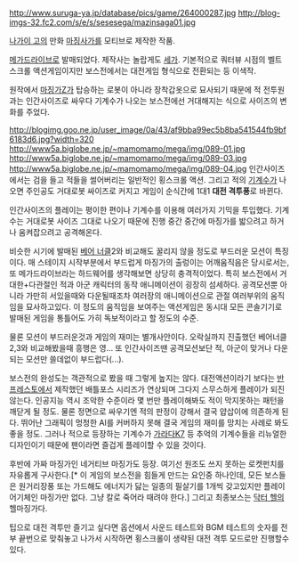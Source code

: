 http://www.suruga-ya.jp/database/pics/game/264000287.jpg http://blog-imgs-32.fc2.com/s/e/s/sesesega/mazinsaga01.jpg

[[나가이 고]]의 만화 [[마징사가]]를 모티브로 제작한 작품.

[[메가드라이브]]로 발매되었다. 제작사는 놀랍게도 [[세가]]. 기본적으로 쿼터뷰 시점의 벨트 스크롤 액션게임이지만 보스전에서는 대전게임 형식으로 전환되는 등 이색작.

원작에서 [[마징가Z]]가 탑승하는 로봇이 아니라 장착갑옷으로 묘사되기 때문에 적 전투원과는 인간사이즈로 싸우다 기계수가 나오는 보스전에선 거대해지는 식으로 사이즈의 변화를 주었다.

http://blogimg.goo.ne.jp/user_image/0a/43/af9bba99ec5b8ba541544fb9bf6183d6.jpg?width=320 http://www5a.biglobe.ne.jp/~mamomamo/mega/img/089-01.jpg
http://www5a.biglobe.ne.jp/~mamomamo/mega/img/089-03.jpg http://www5a.biglobe.ne.jp/~mamomamo/mega/img/089-04.jpg
인간사이즈에서는 검을 들고 적들을 썰어버리는 일반적인 횡스크롤 액션. 그리고 적의 [[기계수]]가 나오면 주인공도 거대로봇 싸이즈로 커지고 게임이 순식간에 1대1 '''대전 격투풍'''로 바뀐다.

인간사이즈의 플레이는 평이한 편이나 기계수를 이용해 여러가지 기믹을 투입했다. 기계수는 거대로봇 사이즈 그대로 나오기 때문에 진행 중간 중간에 마징가를 밟으려고 하거나 움켜잡으려고 공격해온다.

비슷한 시기에 발매된 [[베어 너클]]2와 비교해도 꿀리지 않을 정도로 부드러운 모션이 특징이다. 매 스테이지 시작부분에서 부드럽게 마징가의 출렁이는 어깨움직음은 당시로서는, 또 메가드라이브라는 하드웨어를 생각해보면 상당히 충격적이었다. 특히 보스전에서 거대한+다관절인 적과 아군 캐릭터의 동작 애니메이션이 굉장히 섬세하다. 공격모션뿐 아니라 가만히 서있을때와 다운될때조차 여러장의 애니메이션으로 관절 여러부위의 움직임을 묘사하고있다. 이 정도의 움직임을 보여주는 액션게임은 동시대 모든 콘솔기기로 발매된 게임을 통틀어도 가히 독보적이라고 할 정도의 수준.

물론 모션이 부드러운것과 게임의 재미는 별개사안이다. 오락실까지 진출했던 베어너클 2,3와 비교해봤을때 흥행은 영... 또 인간사이즈땐 공격모션보단 적, 아군이 맞거나 다운되는 모션만 쓸데없이 부드럽다(...).

보스전의 완성도는 객관적으로 봤을 때 그렇게 높지는 않다. 대전액션이라기 보다는 [[반프레스토]]에서 제작했던 배틀포스 시리즈가 연상되며 그다지 스무스하게 플레이가 되진 않는다. 인공지능 역시 조악한 수준이라 몇 번만 플레이해봐도 적이 막지못하는 패턴을 깨닫게 될 정도. 물론 정면으로 싸우기엔 적의 판정이 강해서 결국 얍삽이에 의존하게 된다. 뛰어난 그래픽이 멍청한 AI를 커버하지 못해 결국 게임의 재미를 망치는 사례로 봐도 좋을 정도. 그러나 적으로 등장하는 기계수가 [[가라다K7]] 등 추억의 기계수들을 리뉴얼한 디자인이기 때문에 팬이라면 즐겁게 플레이할 수 있을 것이다. 

후반에 가짜 마징가인 네거티브 마징가도 등장. 여기선 원조도 쓰지 못하는 로켓펀치를 자유롭게 구사한다.[* 이 게임의 보스전을 힘들게 만드는 요인중 하나인데, 모든 보스들은 원거리장풍 또는 가드해도 에너지가 닳는 일종의 필살기를 1개씩 갖고있지만 플레이어기체인 마징가만 없다. 그냥 칼로 죽어라 때려야 한다.] 그리고 최종보스는 [[닥터 헬]]의 헬마징가다.

팁으로 대전 격투만 즐기고 싶다면 옵션에서 사운드 테스트와 BGM 테스트의 숫자를 전부 끝번으로 맞춰놓고 나가서 시작하면 횡스크롤이 생략된 대전 격투 모드로만 진행할수 있다.
